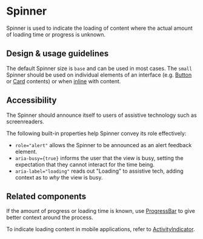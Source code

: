 
<Meta title="Components/Status and Feedback/Spinner" />

# Spinner

Spinner is used to indicate the loading of content where the actual amount of
loading time or progress is unknown.

## Design & usage guidelines

The default Spinner size is `base` and can be used in most cases. The `small`
Spinner should be used on individual elements of an interface (e.g.
[Button](../?path=/docs/components-actions-button-docs--page) or
[Card](../?path=/docs/components-layouts-and-structure-card-docs--page)
contents) or when
[inline](../?path=/story/components-status-and-feedback-spinner-web--inline)
with content.

## Accessibility

The Spinner should announce itself to users of assistive technology such as
screenreaders.

The following built-in properties help Spinner convey its role effectively:

- `role="alert"` allows the Spinner to be announced as an alert feedback
  element.
- `aria-busy={true}` informs the user that the view is busy, setting the
  expectation that they cannot interact for the time being.
- `aria-label="loading"` reads out "Loading" to assistive tech, adding context
  as to _why_ the view is busy.

## Related components

If the amount of progress or loading time is known, use
[ProgressBar](../?path=/docs/components-status-and-feedback-progressbar-docs--page)
to give better context around the process.

To indicate loading content in mobile applications, refer to
[ActivityIndicator](../?path=/docs/components-status-and-feedback-activityindicator-docs--page).
